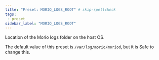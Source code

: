 ```yaml
---
title: "Preset: MORIO_LOGS_ROOT" # skip-spellcheck
tags:
 - preset
sidebar_label: "MORIO_LOGS_ROOT"
---
```


Location of the Morio logs folder on the host OS.

<Note>

The default value of this preset is `/var/log/morio/moriod`, but it is <Label style="success">Safe</Label> to change this.

</Note>
